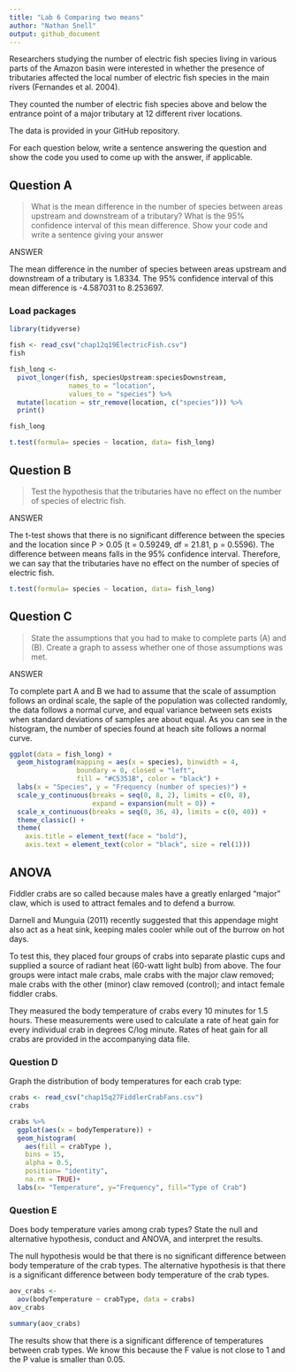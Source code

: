 ```yaml
---
title: "Lab 6 Comparing two means"
author: "Nathan Snell"
output: github_document
---
```


Researchers studying the number of electric fish species living in various parts of the Amazon basin were interested in whether the presence of tributaries affected the local number of electric fish species in the main rivers (Fernandes et al. 2004).

They counted the number of electric fish species above and below the entrance point of a major tributary at 12 different river locations.

The data is provided in your GitHub repository.

For each question below, write a sentence answering the question and show the code you used to come up with the answer, if applicable.

## Question A

> What is the mean difference in the number of species between areas upstream and downstream of a tributary? What is the 95% confidence interval of this mean difference. Show your code and write a sentence giving your answer

ANSWER

The mean difference in the number of species between areas upstream and downstream of a tributary is 1.8334. The 95% confidence interval of this mean difference is -4.587031 to 8.253697.  

### Load packages
```r
library(tidyverse)

fish <- read_csv("chap12q19ElectricFish.csv")
fish

fish_long <- 
  pivot_longer(fish, speciesUpstream:speciesDownstream,
               names_to = "location",
               values_to = "species") %>% 
  mutate(location = str_remove(location, c("species"))) %>% 
  print()

fish_long

```


```r
t.test(formula= species ~ location, data= fish_long)
```

## Question B

> Test the hypothesis that the tributaries have no effect on the number of species of electric fish.

ANSWER

The t-test shows that there is no significant difference between the species and the location since P > 0.05 (t = 0.59249, df = 21.81, p = 0.5596). The difference between means falls in the 95% confidence interval. Therefore, we can say that the tributaries have no effect on the number of species of electric fish.
```r
t.test(formula= species ~ location, data= fish_long)
```

## Question C

> State the assumptions that you had to make to complete parts (A) and (B). Create a graph to assess whether one of those assumptions was met.

ANSWER

To complete part A and B we had to assume that the scale of assumption follows an ordinal scale, the saple of the population was collected randomly, the data follows a normal curve, and equal variance between sets exists when standard deviations of samples are about equal. As you can see in the histogram, the number of species found at heach site follows a normal curve. 
```r
ggplot(data = fish_long) +
  geom_histogram(mapping = aes(x = species), binwidth = 4,
                 boundary = 0, closed = "left", 
                 fill = "#C5351B", color = "black") +
  labs(x = "Species", y = "Frequency (number of species)") +
  scale_y_continuous(breaks = seq(0, 8, 2), limits = c(0, 8), 
                     expand = expansion(mult = 0)) +
  scale_x_continuous(breaks = seq(0, 36, 4), limits = c(0, 40)) +
  theme_classic() +
  theme(
    axis.title = element_text(face = "bold"),
    axis.text = element_text(color = "black", size = rel(1)))
```

## ANOVA

Fiddler crabs are so called because males have a greatly enlarged "major" claw, which is used to attract females and to defend a burrow.

Darnell and Munguia (2011) recently suggested that this appendage might also act as a heat sink, keeping males cooler while out of the burrow on hot days.

To test this, they placed four groups of crabs into separate plastic cups and supplied a source of radiant heat (60-watt light bulb) from above. The four groups were intact male crabs, male crabs with the major claw removed; male crabs with the other (minor) claw removed (control); and intact female fiddler crabs.

They measured the body temperature of crabs every 10 minutes for 1.5 hours. These measurements were used to calculate a rate of heat gain for every individual crab in degrees C/log minute. Rates of heat gain for all crabs are provided in the accompanying data file.

### Question D

Graph the distribution of body temperatures for each crab type:

```r
crabs <- read_csv("chap15q27FiddlerCrabFans.csv")
crabs
```


```r
crabs %>% 
  ggplot(aes(x = bodyTemperature)) +
  geom_histogram(
    aes(fill = crabType ), 
    bins = 15, 
    alpha = 0.5,
    position= "identity",
    na.rm = TRUE)+
  labs(x= "Temperature", y="Frequency", fill="Type of Crab")
```

### Question E

Does body temperature varies among crab types? State the null and alternative hypothesis, conduct and ANOVA, and interpret the results.

The null hypothesis would be that there is no significant difference between body temperature of the crab types. The alternative hypothesis is that there is a significant difference between body temperature of the crab types.
```r
aov_crabs <-
  aov(bodyTemperature ~ crabType, data = crabs)
aov_crabs

summary(aov_crabs)
```

The results show that there is a significant difference of temperatures between crab types. We know this because the F value is not close to 1 and the P value is smaller than 0.05. 
